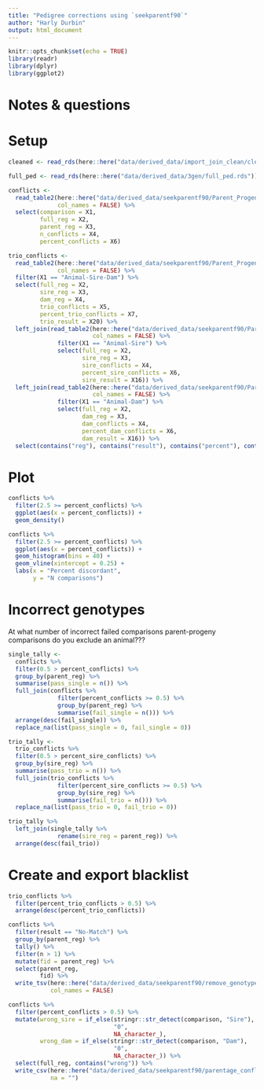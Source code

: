 ```yaml
---
title: "Pedigree corrections using `seekparentf90`"
author: "Harly Durbin"
output: html_document
---
```


```r
knitr::opts_chunk$set(echo = TRUE)
library(readr)
library(dplyr)
library(ggplot2)
```

# Notes & questions

# Setup

```r
cleaned <- read_rds(here::here("data/derived_data/import_join_clean/cleaned.rds"))
```

```r
full_ped <- read_rds(here::here("data/derived_data/3gen/full_ped.rds"))
```

```r
conflicts <-
  read_table2(here::here("data/derived_data/seekparentf90/Parent_Progeny_Conflicts.condensed.txt"),
              col_names = FALSE) %>% 
  select(comparison = X1,
         full_reg = X2, 
         parent_reg = X3,
         n_conflicts = X4, 
         percent_conflicts = X6) 

```

```r
trio_conflicts <-
  read_table2(here::here("data/derived_data/seekparentf90/Parent_Progeny_Conflicts_Trio.condensed.txt"),
              col_names = FALSE) %>% 
  filter(X1 == "Animal-Sire-Dam") %>% 
  select(full_reg = X2, 
         sire_reg = X3,
         dam_reg = X4,
         trio_conflicts = X5, 
         percent_trio_conflicts = X7,
         trio_result = X20) %>% 
  left_join(read_table2(here::here("data/derived_data/seekparentf90/Parent_Progeny_Conflicts_Trio.condensed.txt"),
                        col_names = FALSE) %>% 
              filter(X1 == "Animal-Sire") %>% 
              select(full_reg = X2,
                     sire_reg = X3,
                     sire_conflicts = X4,
                     percent_sire_conflicts = X6,
                     sire_result = X16)) %>% 
  left_join(read_table2(here::here("data/derived_data/seekparentf90/Parent_Progeny_Conflicts_Trio.condensed.txt"),
                        col_names = FALSE) %>% 
              filter(X1 == "Animal-Dam") %>% 
              select(full_reg = X2,
                     dam_reg = X3,
                     dam_conflicts = X4,
                     percent_dam_conflicts = X6,
                     dam_result = X16)) %>% 
  select(contains("reg"), contains("result"), contains("percent"), contains("conflicts"))
```

# Plot

```r
conflicts %>%
  filter(2.5 >= percent_conflicts) %>% 
  ggplot(aes(x = percent_conflicts)) +
  geom_density()
```

```r
conflicts %>%
  filter(2.5 >= percent_conflicts) %>% 
  ggplot(aes(x = percent_conflicts)) +
  geom_histogram(bins = 40) + 
  geom_vline(xintercept = 0.25) +
  labs(x = "Percent discordant", 
       y = "N comparisons")
```

# Incorrect genotypes

At what number of incorrect failed comparisons parent-progeny comparisons do you exclude an animal???

```r
single_tally <-
  conflicts %>% 
  filter(0.5 > percent_conflicts) %>% 
  group_by(parent_reg) %>% 
  summarise(pass_single = n()) %>% 
  full_join(conflicts %>% 
              filter(percent_conflicts >= 0.5) %>% 
              group_by(parent_reg) %>% 
              summarise(fail_single = n())) %>% 
  arrange(desc(fail_single)) %>% 
  replace_na(list(pass_single = 0, fail_single = 0)) 
```

```r
trio_tally <-
  trio_conflicts %>% 
  filter(0.5 > percent_sire_conflicts) %>% 
  group_by(sire_reg) %>% 
  summarise(pass_trio = n()) %>% 
  full_join(trio_conflicts %>% 
              filter(percent_sire_conflicts >= 0.5) %>% 
              group_by(sire_reg) %>% 
              summarise(fail_trio = n())) %>% 
  replace_na(list(pass_trio = 0, fail_trio = 0))
```

```r
trio_tally %>% 
  left_join(single_tally %>% 
              rename(sire_reg = parent_reg)) %>% 
  arrange(desc(fail_trio))
```



# Create and export blacklist

```r
trio_conflicts %>% 
  filter(percent_trio_conflicts > 0.5) %>% 
  arrange(desc(percent_trio_conflicts))
```



```r
conflicts %>% 
  filter(result == "No-Match") %>% 
  group_by(parent_reg) %>% 
  tally() %>% 
  filter(n > 1) %>% 
  mutate(fid = parent_reg) %>% 
  select(parent_reg,
         fid) %>% 
  write_tsv(here::here("data/derived_data/seekparentf90/remove_genotype.txt"),
            col_names = FALSE)
```

```r
conflicts %>% 
  filter(percent_conflicts > 0.5) %>% 
  mutate(wrong_sire = if_else(stringr::str_detect(comparison, "Sire"),
                              "0",
                              NA_character_),
         wrong_dam = if_else(stringr::str_detect(comparison, "Dam"),
                              "0",
                              NA_character_)) %>% 
  select(full_reg, contains("wrong")) %>% 
  write_csv(here::here("data/derived_data/seekparentf90/parentage_conflicts.csv"),
            na = "")
  
```

